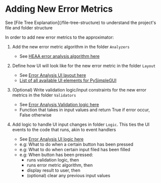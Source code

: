 
# Adding New Error Metrics

<Callout emoji="💡">
  See [File Tree Explanation](/file-tree-structure) to understand the project's
  file and folder structure
</Callout>

In order to add new error metrics to the approximator:

1. Add the new error metric algorithm in the folder `Analyzers`

   - See [HEAA error analysis algorithm here](https://github.com/OkkarMin/approximator-tool/blob/c7557efbeb09c03c0919eae0f762ba19ec28012f/GUI/Analyzers/ErrorAnalyzers/AdderErrorAnalyzer.py#L11)

2. Define how UI will look like for the new error metric in the folder `Layout`

   - See [Error Analysis UI layout here](https://github.com/OkkarMin/FYP/blob/05e46008b49872aab6ab2b1551689be2b77f1c1d/GUI/Layout/ErrorAnalysisLayout.py#L4-L5)
   - [List of all available UI elements for PySimpleGUI](https://pysimplegui.readthedocs.io/en/latest/call%20reference/#the-elements)

3. (Optional) Write validation logic/input constraints for the new error metrics in the folder `Validators`

   - See [Error Analysis Validation logic here](https://github.com/OkkarMin/FYP/blob/ab2497b32e12cde97c3efc8f3e00d4d2391700a5/GUI/Validator/ErrorAnalysisTabValidator.py#L0-L1)
   - Function that takes in input values and return True if error occur, False otherwise

4. Add logic to handle UI input changes in folder `Logic`. This ties the UI events to the code that runs, akin to event handlers

   - See [Error Analysis UI logic here](https://github.com/OkkarMin/FYP/blob/ab2497b32e12cde97c3efc8f3e00d4d2391700a5/GUI/Logic/ErrorAnalysisTabLogic.py#L5-L6)
   - e.g: What to do when a certain button has been pressed
   - e.g: What to do when certain input filed has been filled
   - e.g: When button has been pressed:
     - runs validation logic, then
     - runs error metric algorithm, then
     - display result to user, then
     - (optional) clear any previous input values
